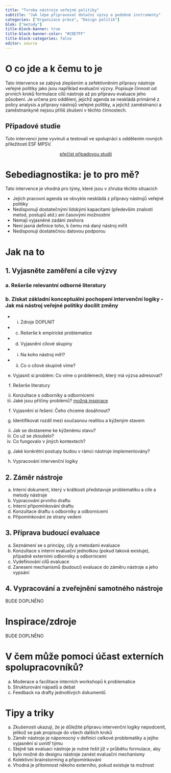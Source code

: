 ```yaml
---
title: "Tvroba nástroje veřejné politiky"
subtitle: "Jak lépe připravovat dotační výzvy a podobné instrumenty"
categories: ["Organizace práce", "Design politik"]
blok: ["metody"]
title-block-banner: true
title-block-banner-color: "#CDE7FF"
title-block-categories: false
editor: source
---
```


# O co jde a k čemu to je

Tato intervence se zabývá zlepšením a zefektivněním přípravy nástroje veřejné politiky jako jsou například evaluační výzvy. Popisuje činnost od prvních kroků formulace cílů nástroje až po přípravu evaluace jeho působení. Je určena pro oddělení, jejichž agenda se neskládá primárně z policy analysis a přípravy nástrojů veřejné politiky, a jejichž zaměstnanci a zaměstnankyně nejsou příliš zkušení v těchto činnostech. 

## Případové studie

Tuto intervenci jsme vyvinuli a testovali ve spolupráci s oddělením rovných příležitostí ESF MPSV.

<center>

:::{.btn .btn-primary}
[přečíst případovou studii](../pripadove-studie/mpsv)
:::

</center    >

# Sebediagnostika: je to pro mě?

Tato intervence je vhodná pro týmy, které jsou v zhruba těchto situacích

- Jejich pracovní agenda se obvykle neskládá z přípravy nástrojů veřejné politiky
- Nedisponují dostatečnými lidskými kapacitami (především znalosti metod, postupů atd.) ani časovými možnostmi 
- Nemají vyjasněné zadání zeshora 
- Není jasná definice toho, k čemu má daný nástroj mířit
- Nedisponují dostatečnou datovou podporou


# Jak na to

## 1. Vyjasněte zaměření a cíle výzvy

### a. Rešerše relevantní odborné literatury 

### b. Získat základní konceptuální pochopení intervenční logiky - Jak má nástroj veřejné politiky docílit změny

  - i. Zdroje DOPLNIT

- c. Rešerše k empirické problematice

 - d. Vyjasnění cílové skupiny
  - i. Na koho nástroj míří?
  - ii. Co o cílové skupině víme?

e. Vyjasnit si problém: Co víme o problémech, který má výzva adresovat?

  i. Rešerše literatury
  ii. Konzultace s odborníky a odbornicemi
  iii. Jaké jsou příčiny problémů?
  [možná inspirace](https://www.mindmapping.com/)

f. Vyjasnění si řešení: Čeho chceme dosáhnout?

  i. Identifikovat rozdíl mezi současnou realitou a kýženým stavem
  ii. Jak se dostaneme ke kýženému stavu?
  iii. Co už se zkoušelo?
  iv. Co fungovalo v jiných kontextech?

g. Jaké konkrétní postupy budou v rámci nástroje implementovány?

h. Vypracování intervenční logiky


## 2. Záměr nástroje

  a. Interní dokument, který v krátkosti představuje problematiku a cíle a metody nástroje
  b. Vypracování prvního draftu 
  c. Interní připomínkování draftu
  d. Konzultace draftu s odborníky a odbornicemi
  e. Připomínkování ze strany vedení

## 3. Příprava budoucí evaluace

  a. Seznámení se s principy, cíly a metodami evaluace
  b. Konzultace s interní evaluační jednotkou (pokud taková existuje), případně externími odborníky a odbornicemi 
  c. Vydefinování cílů evaluace
  d. Zanesení mechanismů (budoucí) evaluace do záměru nástroje a jeho vypsání 

## 4. Vypracování a zveřejnění samotného nástroje

  BUDE DOPLNĚNO

# Inspirace/zdroje 

  BUDE DOPLNĚNO

# V čem může pomoci účast externích spolupracovníků? 

  a. Moderace a facilitace interních workshopů k problematice
  b. Strukturování nápadů a debat 
  c. Feedback na drafty jednotlivých dokumentů

# Tipy a triky

  a. Zkušenosti ukazují, že je důležité přípravu intervenční logiky nepodcenit, jelikož se pak propisuje do všech dalších kroků 
  b. Záměr nástroje je nápomocný v definici celkové problematiky a jejího vyjasnění si uvnitř týmu
  c. Stejně tak evaluaci nástroje je nutné řešit již v průběhu formulace, aby bylo možné do designu nástroje zanést evaluační mechanismy 
  d. Kolektivní brainstorming a připomínkování 
  e. Vhodná je přítomnost někoho externího, pokud existuje ta možnost
